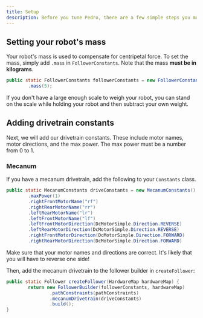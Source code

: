 ```yaml
---
title: Setup
description: Before you tune Pedro, there are a few simple steps you must complete.
---
```



## Setting your robot's mass

Your robot's mass is used to compensate for centripetal force. To set the
mass, simply add `.mass` in `FollowerConstants`. Note that the mass **must
be in kilograms**.

```java title="Constants.java"
public static FollowerConstants followerConstants = new FollowerConstants()
        .mass(5);
```

<Callout title="Tip" type="info">
  If you don't have a large enough scale to weigh your robot, you can stand on
  the scale while holding your robot and then subtract your own weight.
</Callout>

## Adding drivetrain constants

Next, we will add our drivetrain constants. These include motor names, motor
directions, and the max power. The max power must be a number from 0 to 1.

### Mecanum

If you have a mecanum drivetrain, add the following to your `Constants` class.

```java title="Constants.java"
public static MecanumConstants driveConstants = new MecanumConstants()
        .maxPower(1)
        .rightFrontMotorName("rf")
        .rightRearMotorName("rr")
        .leftRearMotorName("lr")
        .leftFrontMotorName("lf")
        .leftFrontMotorDirection(DcMotorSimple.Direction.REVERSE)
        .leftRearMotorDirection(DcMotorSimple.Direction.REVERSE)
        .rightFrontMotorDirection(DcMotorSimple.Direction.FORWARD)
        .rightRearMotorDirection(DcMotorSimple.Direction.FORWARD)
```

<Callout title="Important" type="warning">
  Make sure that your motor names and directions are correct. It's likely
  that you will have to reverse one side!
</Callout>

Then, add the mecanum drivetrain to the follower builder in `createFollower`:

```java title="Constants.java"
public static Follower createFollower(HardwareMap hardwareMap) {
        return new FollowerBuilder(followerConstants, hardwareMap)
                .pathConstraints(pathConstraints)
                .mecanumDrivetrain(driveConstants)
                .build();
}
```